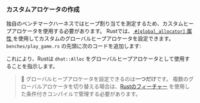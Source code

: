 
### カスタムアロケータの作成

独自のベンチマークハーネスではヒープ割り当てを測定するため、カスタムヒープアロケータを使用する必要があります。
Rustでは、[ `#[global_allocator]` 属性 ][rust global allocator] を使用してカスタムのグローバルヒープアロケータを設定できます。
`benches/play_game.rs` の先頭に次のコードを追加します:

<PlayGameAlloc />

これにより、Rustは `dhat::Alloc` をグローバルヒープアロケータとして使用することを指示します。

> 🐰 グローバルヒープアロケータを設定できるのは**一つだけ**です。
> 複数のグローバルアロケータを切り替える場合は、[Rustのフィーチャー][rust features] を使用した条件付きコンパイルで管理する必要があります。

[rust global allocator]: https://doc.rust-lang.org/std/alloc/index.html#the-global_allocator-attribute
[rust features]: https://doc.rust-lang.org/cargo/reference/features.html